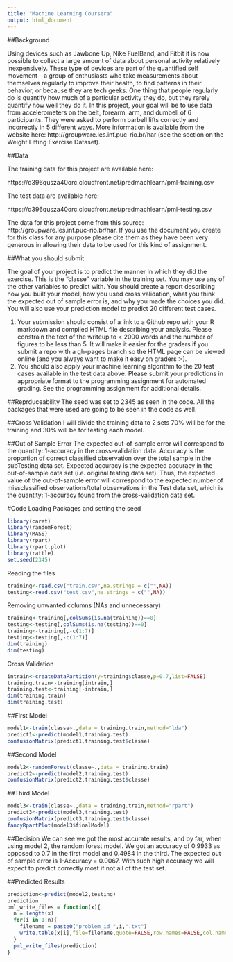 ```yaml
---
title: "Machine Learning Coursera"
output: html_document
---
```



##Background

Using devices such as Jawbone Up, Nike FuelBand, and Fitbit it is now possible to collect a large amount of data about personal activity relatively inexpensively. These type of devices are part of the quantified self movement – a group of enthusiasts who take measurements about themselves regularly to improve their health, to find patterns in their behavior, or because they are tech geeks. One thing that people regularly do is quantify how much of a particular activity they do, but they rarely quantify how well they do it. In this project, your goal will be to use data from accelerometers on the belt, forearm, arm, and dumbell of 6 participants. They were asked to perform barbell lifts correctly and incorrectly in 5 different ways. More information is available from the website here: http://groupware.les.inf.puc-rio.br/har (see the section on the Weight Lifting Exercise Dataset). 



##Data 


The training data for this project are available here: 

https://d396qusza40orc.cloudfront.net/predmachlearn/pml-training.csv

The test data are available here: 

https://d396qusza40orc.cloudfront.net/predmachlearn/pml-testing.csv

The data for this project come from this source: http://groupware.les.inf.puc-rio.br/har. If you use the document you create for this class for any purpose please cite them as they have been very generous in allowing their data to be used for this kind of assignment. 

##What you should submit

The goal of your project is to predict the manner in which they did the exercise. This is the "classe" variable in the training set. You may use any of the other variables to predict with. You should create a report describing how you built your model, how you used cross validation, what you think the expected out of sample error is, and why you made the choices you did. You will also use your prediction model to predict 20 different test cases. 

1. Your submission should consist of a link to a Github repo with your R markdown and compiled HTML file describing your analysis. Please constrain the text of the writeup to < 2000 words and the number of figures to be less than 5. It will make it easier for the graders if you submit a repo with a gh-pages branch so the HTML page can be viewed online (and you always want to make it easy on graders :-).
2. You should also apply your machine learning algorithm to the 20 test cases available in the test data above. Please submit your predictions in appropriate format to the programming assignment for automated grading. See the programming assignment for additional details. 


##Reprduceability
The seed was set to 2345 as seen in the code. All the packages that were used are going to be seen in the code as well.

##Cross Validation
I will divide the training data to 2 sets 70% will be for the training and 30% will be for testing each model. 

##Out of Sample Error
The expected out-of-sample error will correspond to the quantity: 1-accuracy in the cross-validation data. Accuracy is the proportion of correct classified observation over the total sample in the subTesting data set. Expected accuracy is the expected accuracy in the out-of-sample data set (i.e. original testing data set). Thus, the expected value of the out-of-sample error will correspond to the expected number of missclassified observations/total observations in the Test data set, which is the quantity: 1-accuracy found from the cross-validation data set.

#Code
Loading Packages and setting the seed
```r
library(caret)
library(randomForest)
library(MASS)
library(rpart)
library(rpart.plot)
library(rattle)
set.seed(2345)
```

Reading the files


```r
training<-read.csv("train.csv",na.strings = c("",NA))
testing<-read.csv("test.csv",na.strings = c("",NA))
```


Removing unwanted columns (NAs and unnecessary)

```r
training<-training[,colSums(is.na(training))==0]
testing<-testing[,colSums(is.na(testing))==0]
training<-training[,-c(1:7)]
testing<-testing[,-c(1:7)]
dim(training)
dim(testing)
```

Cross Validation
```r
intrain<-createDataPartition(y=training$classe,p=0.7,list=FALSE)
training.train<-training[intrain,]
training.test<-training[-intrain,]
dim(training.train)
dim(training.test)
```

##First Model
```r
model1<-train(classe~.,data = training.train,method="lda")
predict1<-predict(model1,training.test)
confusionMatrix(predict1,training.test$classe)
```
##Second Model
```r
model2<-randomForest(classe~.,data = training.train)
predict2<-predict(model2,training.test)
confusionMatrix(predict2,training.test$classe)
```
##Third Model
```r
model3<-train(classe~.,data = training.train,method="rpart")
predict3<-predict(model3,training.test)
confusionMatrix(predict3,training.test$classe)
fancyRpartPlot(model3$finalModel)
```
##Decision
We can see we got the most accurate results, and by far, when using model 2, the random forest model. We got an accuracy of 0.9933 as opposed to 0.7 in the first model and 0.4984 in the third.
The expected out of sample error is 1-Accuracy = 0.0067. With such high accuracy we will expect to predict correctly most if not all of the test set.

##Predicted Results
```r
prediction<-predict(model2,testing)
prediction
pml_write_files = function(x){
  n = length(x)
  for(i in 1:n){
    filename = paste0("problem_id_",i,".txt")
    write.table(x[i],file=filename,quote=FALSE,row.names=FALSE,col.names=FALSE)
  }
  pml_write_files(prediction)
}
```